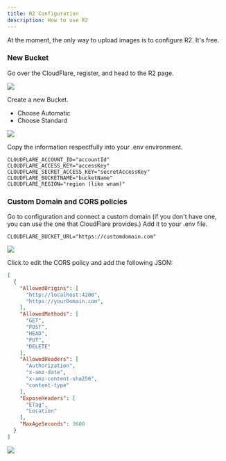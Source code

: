 ```yaml
---
title: R2 Configuration
description: How to use R2
---
```



At the moment, the only way to upload images is to configure R2. It's free.<br />

<Steps>

### New Bucket

Go over the CloudFlare, register, and head to the R2 page.

<img src="https://github.com/user-attachments/assets/6d540494-b439-4715-9e8c-615e1f734aef" />

Create a new Bucket.
- Choose Automatic
- Choose Standard

<img src="https://github.com/user-attachments/assets/f679ff9f-1a9c-4d09-b663-2fa2baadea93" />

Copy the information respectfully into your .env environment.

```dotenv
CLOUDFLARE_ACCOUNT_ID="accountId"
CLOUDFLARE_ACCESS_KEY="accessKey"
CLOUDFLARE_SECRET_ACCESS_KEY="secretAccessKey"
CLOUDFLARE_BUCKETNAME="bucketName"
CLOUDFLARE_REGION="region (like wnam)"
```

### Custom Domain and CORS policies

Go to configuration and connect a custom domain (if you don't have one, you can use the one that CloudFlare provides.)
Add it to your .env file.

```dotenv
CLOUDFLARE_BUCKET_URL="https://customdomain.com"
```

<img src="https://github.com/user-attachments/assets/a7bff532-f69b-4095-bb66-e46b7d3b14bd" />

Click to edit the CORS policy and add the following JSON:

```json
[
  {
    "AllowedOrigins": [
      "http://localhost:4200",
      "https://yourDomain.com",
    ],
    "AllowedMethods": [
      "GET",
      "POST",
      "HEAD",
      "PUT",
      "DELETE"
    ],
    "AllowedHeaders": [
      "Authorization",
      "x-amz-date",
      "x-amz-content-sha256",
      "content-type"
    ],
    "ExposeHeaders": [
      "ETag",
      "Location"
    ],
    "MaxAgeSeconds": 3600
  }
]
```

<img src="https://github.com/user-attachments/assets/1f84fe71-dd2d-4ca6-92bf-6193d36c9b54" />

</Steps>